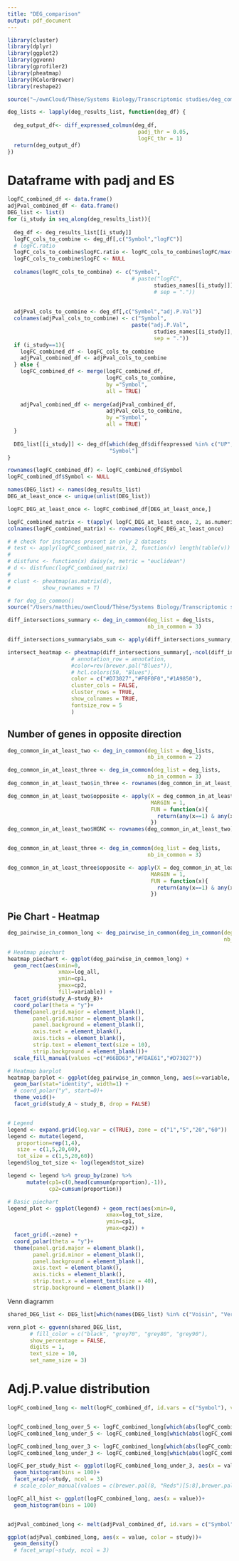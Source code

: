 ```yaml
---
title: "DEG_comparison"
output: pdf_document
---
```


```r
library(cluster)
library(dplyr)
library(ggplot2)
library(ggvenn)
library(gprofiler2)
library(pheatmap)
library(RColorBrewer)
library(reshape2)
```

```r
source("~/ownCloud/Thèse/Systems Biology/Transcriptomic studies/deg_comparison/deg_output_preprocess.R")

deg_lists <- lapply(deg_results_list, function(deg_df) {
  
  deg_output_df<- diff_expressed_colmun(deg_df,
                                         padj_thr = 0.05, 
                                         logFC_thr = 1)  
  return(deg_output_df)
}) 
```

# Dataframe with padj and ES

```r
logFC_combined_df <- data.frame()
adjPval_combined_df <- data.frame()
DEG_list <- list()
for (i_study in seq_along(deg_results_list)){
  
  deg_df <- deg_results_list[[i_study]] 
  logFC_cols_to_combine <- deg_df[,c("Symbol","logFC")]
  # logFC.ratio
  logFC_cols_to_combine$logFC.ratio <- logFC_cols_to_combine$logFC/max(abs(logFC_cols_to_combine$logFC))
  logFC_cols_to_combine$logFC <- NULL
  
  colnames(logFC_cols_to_combine) <- c("Symbol",
                                       # paste("logFC", 
                                              studies_names[[i_study]]) 
                                              # sep = "."))
  
  
  adjPval_cols_to_combine <- deg_df[,c("Symbol","adj.P.Val")]
  colnames(adjPval_cols_to_combine) <- c("Symbol",
                                       paste("adj.P.Val", 
                                              studies_names[[i_study]], 
                                              sep = "."))
  if (i_study==1){
    logFC_combined_df <- logFC_cols_to_combine
    adjPval_combined_df <- adjPval_cols_to_combine
  } else {
    logFC_combined_df <- merge(logFC_combined_df,
                               logFC_cols_to_combine,
                               by ="Symbol",
                               all = TRUE)
    
    adjPval_combined_df <- merge(adjPval_combined_df,
                               adjPval_cols_to_combine,
                               by ="Symbol",
                               all = TRUE)
  }
  
  DEG_list[[i_study]] <- deg_df[which(deg_df$diffexpressed %in% c("UP","DOWN")),
                                "Symbol"]
}

rownames(logFC_combined_df) <- logFC_combined_df$Symbol
logFC_combined_df$Symbol <- NULL

names(DEG_list) <- names(deg_results_list)
DEG_at_least_once <- unique(unlist(DEG_list))

logFC_DEG_at_least_once <- logFC_combined_df[DEG_at_least_once,]

logFC_combined_matrix <- t(apply( logFC_DEG_at_least_once, 2, as.numeric))
colnames(logFC_combined_matrix) <- rownames(logFC_DEG_at_least_once)

# # check for instances present in only 2 datasets
# test <- apply(logFC_combined_matrix, 2, function(v) length(table(v)) == 2)
# 
# distfunc <- function(x) daisy(x, metric = "euclidean")
# d <- distfunc(logFC_combined_matrix)
# 
# clust <- pheatmap(as.matrix(d),
#          show_rownames = T)
```

```r
# for deg_in_common()
source("/Users/matthieu/ownCloud/Thèse/Systems Biology/Transcriptomic studies/deg_comparison/deg_utils.R")

diff_intersections_summary <- deg_in_common(deg_list = deg_lists,
                                            nb_in_common = 3)

diff_intersections_summary$abs_sum <- apply(diff_intersections_summary, MARGIN = 1, function(x) sum(abs(x)))

intersect_heatmap <- pheatmap(diff_intersections_summary[,-ncol(diff_intersections_summary)],
                    # annotation_row = annotation,
                    #color=rev(brewer.pal("Blues")),
                    # hcl.colors(50, "Blues"),
                    color = c("#D73027","#F0F0F0","#1A9850"),
                    cluster_cols = FALSE,
                    cluster_rows = TRUE,
                    show_colnames = TRUE,
                    fontsize_row = 5
                    )
```

## Number of genes in opposite direction

```r
deg_common_in_at_least_two <- deg_in_common(deg_list = deg_lists,
                                            nb_in_common = 2)

deg_common_in_at_least_three <- deg_in_common(deg_list = deg_lists,
                                            nb_in_common = 3)
deg_common_in_at_least_two$in_three <- rownames(deg_common_in_at_least_two) %in% rownames(deg_common_in_at_least_three)

deg_common_in_at_least_two$opposite <- apply(X = deg_common_in_at_least_two,
                                             MARGIN = 1,
                                             FUN = function(x){
                                               return(any(x==1) & any(x==-1))
                                             })
deg_common_in_at_least_two$HGNC <- rownames(deg_common_in_at_least_two)


deg_common_in_at_least_three <- deg_in_common(deg_list = deg_lists,
                                            nb_in_common = 3)

deg_common_in_at_least_three$opposite <- apply(X = deg_common_in_at_least_three,
                                             MARGIN = 1,
                                             FUN = function(x){
                                               return(any(x==1) & any(x==-1))
                                             })
```

## Pie Chart - Heatmap

```r
deg_pairwise_in_common_long <- deg_pairwise_in_common(deg_in_common(deg_list = deg_lists,
                                                                    nb_in_common = 2))

# Heatmap piechart
heatmap_piechart <- ggplot(deg_pairwise_in_common_long) + 
  geom_rect(aes(xmin=0,
                xmax=log_all,
                ymin=cp1,
                ymax=cp2,
                fill=variable)) + 
  facet_grid(study_A~study_B)+
  coord_polar(theta = "y")+
  theme(panel.grid.major = element_blank(), 
        panel.grid.minor = element_blank(),
        panel.background = element_blank(),
        axis.text = element_blank(),
        axis.ticks = element_blank(),
        strip.text = element_text(size = 10),
        strip.background = element_blank())+
  scale_fill_manual(values =c("#66BD63","#FDAE61","#D73027"))

# Heatmap barplot
heatmap_barplot <- ggplot(deg_pairwise_in_common_long, aes(x=variable, y=value, fill=variable)) +
  geom_bar(stat="identity", width=1) +
  # coord_polar("y", start=0)+
  theme_void()+
  facet_grid(study_A ~ study_B, drop = FALSE)


# Legend
legend <- expand.grid(log.var = c(TRUE), zone = c("1","5","20","60"))
legend <- mutate(legend,
   proportion=rep(1,4),
   size = c(1,5,20,60),
   tot_size = c(1,5,20,60))
legend$log_tot_size <- log(legend$tot_size)

legend <- legend %>% group_by(zone) %>%
      mutate(cp1=c(0,head(cumsum(proportion),-1)),
             cp2=cumsum(proportion))

# Basic piechart
legend_plot <- ggplot(legend) + geom_rect(aes(xmin=0,
                               xmax=log_tot_size,
                               ymin=cp1,
                               ymax=cp2)) + 
  facet_grid(.~zone) +
  coord_polar(theta = "y")+
  theme(panel.grid.major = element_blank(), 
        panel.grid.minor = element_blank(),
        panel.background = element_blank(),
        axis.text = element_blank(),
        axis.ticks = element_blank(),
        strip.text.x = element_text(size = 40),
        strip.background = element_blank())
```

Venn diagramm

```r
shared_DEG_list <- DEG_list[which(names(DEG_list) %in% c("Voisin", "Verhaeghe", "Ogilvie bronchial", "Zoso"))]

venn_plot <- ggvenn(shared_DEG_list,
       # fill_color = c("black", "grey70", "grey80", "grey90"),
       show_percentage = FALSE,
       digits = 1,
       text_size = 10,
       set_name_size = 3)
```

# Adj.P.value distribution

```r
logFC_combined_long <- melt(logFC_combined_df, id.vars = c("Symbol"), variable.name = "study")


logFC_combined_long_over_5 <- logFC_combined_long[which(abs(logFC_combined_long$value)>5),]
logFC_combined_long_under_5 <- logFC_combined_long[which(abs(logFC_combined_long$value)<=5),]

logFC_combined_long_over_3 <- logFC_combined_long[which(abs(logFC_combined_long$value)>3),]
logFC_combined_long_under_3 <- logFC_combined_long[which(abs(logFC_combined_long$value)<=3),]

logFC_per_study_hist <- ggplot(logFC_combined_long_under_3, aes(x = value, color = study))+
  geom_histogram(bins = 100)+
  facet_wrap(~study, ncol = 3)
  # scale_color_manual(values = c(brewer.pal(8, "Reds")[5:8],brewer.pal(8, "Blues")[5:8]))

logFC_all_hist <- ggplot(logFC_combined_long, aes(x = value))+
  geom_histogram(bins = 100)


adjPval_combined_long <- melt(adjPval_combined_df, id.vars = c("Symbol"), variable.name = "study")

ggplot(adjPval_combined_long, aes(x = value, color = study))+
  geom_density()
  # facet_wrap(~study, ncol = 3)

```